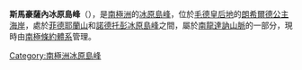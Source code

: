 {{coord|71|33|S|25|18|E|display=title}}

'''斯馬豪薩內冰原島峰'''（{{lang-en|Småhausane Nunataks}}），是[[南極洲|南極洲]]的[[冰原島峰|冰原島峰]]，位於[[毛德皇后地|毛德皇后地]]的[[朗希爾德公主海岸|朗希爾德公主海岸]]，處於[[菲德耶蘭山|菲德耶蘭山]]和[[諾德托彭冰原島峰|諾德托彭冰原島峰]]之間，屬於[[南龍達訥山脈|南龍達訥山脈]]的一部分，現時由[[南極條約體系|南極條約體系]]管理。

{{Antarctica-geo-stub}}
[[Category:南極洲冰原島峰|Category:南極洲冰原島峰]]